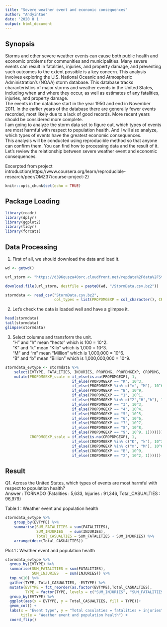 ```yaml
---
title: "Severe weather event and economic consequences"
author: "Andyintae"
date: '2020 8 1 '
output: html_document
---
```


## Synopsis  

Storms and other severe weather events can cause both public health and economic problems for communities and municipalities. Many severe events can result in fatalities, injuries, and property damage, and preventing such outcomes to the extent possible is a key concern. This analysis involves exploring the U.S. National Oceanic and Atmospheric Administration's (NOAA) storm database. This database tracks characteristics of major storms and weather events in the United States, including when and where they occur, as well as estimates of any fatalities, injuries, and property damage.  
The events in the database start in the year 1950 and end in November 2011. In the earlier years of the database there are generally fewer events recorded, most likely due to a lack of good records. More recent years should be considered more complete.  
I am going to analyze the storm data set to figure out, which types of events are most harmful with respect to population health.
And I will also analyze, which types of events have the greatest economic consequences.  
This analysis will be conducted using reproducible method so that anyone can confirm them. You can find how to processing data and the result of it.
Let's review the relationship between severe weather event and economic consequences.

Excerpted from project introduction{https://www.coursera.org/learn/reproducible-research/peer/OMZ37/course-project-2}

```r
knitr::opts_chunk$set(echo = TRUE)
```

## Package Loading  
```r
library(readr)
library(dplyr)
library(ggplot2)
library(tidyr)
library(forcats)
```

## Data Processing  

1. First of all, we should download the data and load it.
```r
wd <- getwd()

url_storm <- "https://d396qusza40orc.cloudfront.net/repdata%2Fdata%2FStormData.csv.bz2"

download.file(url_storm, destfile = paste0(wd, "/StormData.csv.bz2"))

stormdata <- read_csv("StormData.csv.bz2", 
                      col_types = list(PROPDMGEXP = col_character(), CROPDMGEXP = col_character()))
```

2. Let's check the data is loaded well and have a glimpse it. 
```r
head(stormdata)
tail(stormdata)
glimpse(stormdata)
```

3. Select columns and transform the unit.  
 "H" and "h" mean "hecto" which is 100 = 10^2.  
 "K" and "k" mean "Kilo" which is 1,000 = 10^3.  
 "M" and "m" mean "Million" which is 1,000,000 = 10^6.  
 "B" and "b" mean "Billion" which is 1,000,000,000 = 10^9.
```r
stormdata_evtype <- stormdata %>% 
    select(EVTYPE, FATALITIES, INJURIES, PROPDMG, PROPDMGEXP, CROPDMG, CROPDMGEXP) %>% 
    mutate(PROPDMGEXP_scale = if_else(is.na(PROPDMGEXP), 1,
                              if_else(PROPDMGEXP == "K", 10^3,
                              if_else(PROPDMGEXP %in% c("m", "M"), 10^6,
                              if_else(PROPDMGEXP == "B", 10^9,
                              if_else(PROPDMGEXP == "1", 10^1,
                              if_else(PROPDMGEXP %in% c("2","H","h"), 10^2,
                              if_else(PROPDMGEXP == "3", 10^3,
                              if_else(PROPDMGEXP == "4", 10^4,
                              if_else(PROPDMGEXP == "5", 10^5,
                              if_else(PROPDMGEXP == "6", 10^6,
                              if_else(PROPDMGEXP == "7", 10^7,        
                              if_else(PROPDMGEXP == "8", 10^8,
                              if_else(PROPDMGEXP == "9", 10^9, 1))))))))))))),
           CROPDMGEXP_scale = if_else(is.na(CROPDMGEXP), 1,
                              if_else(CROPDMGEXP %in% c("K", "k"), 10^3,
                              if_else(CROPDMGEXP %in% c("m", "M"), 10^6,
                              if_else(CROPDMGEXP == "B", 10^9,
                              if_else(CROPDMGEXP == "2", 10^2, 1))))))
```


## Result  

Q1. Across the United States, which types of events are most harmful with respect to population health?  
Answer : TORNADO (Fatalities : 5,633, Injuries : 91,346, Total_CASUALTIES : 96,979)  

Table.1 : Weather event and population health  
```r
stormdata_evtype %>% 
    group_by(EVTYPE) %>% 
    summarise(SUM_FATALITIES = sum(FATALITIES),
              SUM_INJURIES   = sum(INJURIES),
              Total_CASUALTIES = SUM_FATALITIES + SUM_INJURIES) %>% 
    arrange(desc(Total_CASUALTIES))
```

Plot.1 : Weather event and population health
```r
stormdata_evtype %>% 
  group_by(EVTYPE) %>% 
  summarise(SUM_FATALITIES = sum(FATALITIES),
            SUM_INJURIES   = sum(INJURIES)) %>% 
  top_n(10) %>% 
  gather(TYPE, Total_CASUALTIES, -EVTYPE) %>% 
  mutate(EVTYPE = fct_reorder(as.factor(EVTYPE),Total_CASUALTIES),
         TYPE = factor(TYPE, levels = c("SUM_INJURIES", "SUM_FATALITIES"))) %>% 
  group_by(EVTYPE) %>% 
  ggplot(aes(x = EVTYPE, y = Total_CASUALTIES, fill = TYPE))+
  geom_col() +
  labs(x = "Event type", y = "Total casulaties = fatalities + injuries",  
       title = "Weather event and population health") +
  coord_flip()
```



